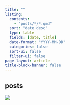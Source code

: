 ```yaml
---
title: ""
listing:
  contents: 
    - "posts/*/*.qmd"
  sort: "date desc"
  type: table
  fields: [date, title]
  date-format: "YYYY-MM-DD"
  categories: false
  sort-ui: false
  filter-ui: false
page-layout: article
title-block-banner: false
---
```


::: {.homepage-layout}

::: {.hero-left}
# posts

::: {.hero-right}
![](pics/snowy.jpg){.hero-image}
:::

:::
:::